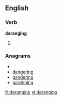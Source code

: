 
==English==

===Verb===
'''deranging'''

# {{present participle of|[[derange]]}}

===Anagrams===
* {{alphagram|adegginnr}}
* [[dangering#English|dangering]]
* [[gandering#English|gandering]]
* [[gardening#English|gardening]]


[[fr:deranging]]
[[vi:deranging]]